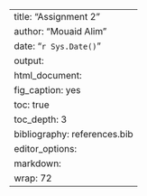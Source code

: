 ---
title: "Assignment 2"
author: "Mouaid Alim"
date: "`r Sys.Date()`"
output: 
  html_document:
    fig_caption: yes
    toc: true
    toc_depth: 3
bibliography: references.bib
editor_options: 
  markdown: 
    wrap: 72
---